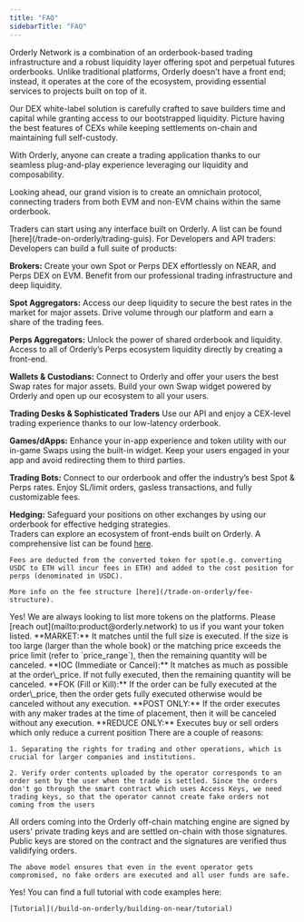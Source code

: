 ```yaml
---
title: "FAQ"
sidebarTitle: "FAQ"
---
```

<AccordionGroup>
  <Accordion title="What is Orderly?">
Orderly Network is a combination of an orderbook-based trading infrastructure and a robust liquidity layer offering spot and perpetual futures orderbooks. Unlike traditional platforms, Orderly doesn’t have a front end; instead, it operates at the core of the ecosystem, providing essential services to projects built on top of it.

Our DEX white-label solution is carefully crafted to save builders time and capital while granting access to our bootstrapped liquidity. Picture having the best features of CEXs while keeping settlements on-chain and maintaining full self-custody.

With Orderly, anyone can create a trading application thanks to our seamless plug-and-play experience leveraging our liquidity and composability.

Looking ahead, our grand vision is to create an omnichain protocol, connecting traders from both EVM and non-EVM chains within the same orderbook.
  </Accordion>

  <Accordion title="How do I get started?">
    Traders can start using any interface built on Orderly. A list can be found [here](/trade-on-orderly/trading-guis).
    For Developers and API traders:
<CardGroup cols={2}>
  <Card title="EVM Quick Start" href="/build-on-evm/building-on-evm">
  </Card>
  <Card title="NEAR Quick Start" href="/build-on-near/building-on-near">
  </Card>
</CardGroup>
  </Accordion>

  <Accordion title="What can I do on Orderly?">
    Developers can build a full suite of products:

**Brokers:** Create your own Spot or Perps DEX effortlessly on NEAR, and Perps DEX on EVM. Benefit from our professional trading infrastructure and deep liquidity.

**Spot Aggregators:** Access our deep liquidity to secure the best rates in the market for major assets. Drive volume through our platform and earn a share of the trading fees.

**Perps Aggregators:** Unlock the power of shared orderbook and liquidity. Access to all of Orderly’s Perps ecosystem liquidity directly by creating a front-end.

**Wallets & Custodians:** Connect to Orderly and offer your users the best Swap rates for major assets. Build your own Swap widget powered by Orderly and open up our ecosystem to all your users.

**Trading Desks & Sophisticated Traders** Use our API and enjoy a CEX-level trading experience thanks to our low-latency orderbook.

**Games/dApps:** Enhance your in-app experience and token utility with our in-game Swaps using the built-in widget. Keep your users engaged in your app and avoid redirecting them to third parties.

**Trading Bots:** Connect to our orderbook and offer the industry’s best Spot & Perps rates. Enjoy SL/limit orders, gasless transactions, and fully customizable fees.

**Hedging:** Safeguard your positions on other exchanges by using our orderbook for effective hedging strategies.
<br />
Traders can explore an ecosystem of front-ends built on Orderly. A comprehensive list can be found [here](trade-on-orderly/trading-guis).
  </Accordion>
  
  <Accordion title="How are trading fees calculated/charged?">

    Fees are deducted from the converted token for spot(e.g. converting USDC to ETH will incur fees in ETH) and added to the cost position for perps (denominated in USDC).
    
    More info on the fee structure [here](/trade-on-orderly/fee-structure).
  </Accordion>

  <Accordion title="Can I list my token on Orderly?">
    Yes! We are always looking to list more tokens on the platforms. Please [reach out](mailto:product@orderly.network) to us if you want your token listed.
  </Accordion>  

  <Accordion title="What are the different order types?">
    **MARKET:** It matches until the full size is executed. If the size is too large (larger than the whole book) or the matching price exceeds the price limit (refer to `price_range`), then the remaining quantity will be canceled.
    **IOC (Immediate or Cancel):** It matches as much as possible at the order\_price. If not fully executed, then the remaining quantity will be canceled.
    **FOK (Fill or Kill):** If the order can be fully executed at the order\_price, then the order gets fully executed otherwise would be canceled without any execution.
    **POST ONLY:** If the order executes with any maker trades at the time of placement, then it will be canceled without any execution.
    **REDUCE ONLY:** Executes buy or sell orders which only reduce a current position
  </Accordion>

  <Accordion title="Why does Orderly require two different keys to trade? (NEAR only)">
    There are a couple of reasons:

    1. Separating the rights for trading and other operations, which is crucial for larger companies and institutions.

    2. Verify order contents uploaded by the operator corresponds to an order sent by the user when the trade is settled. Since the orders don't go through the smart contract which uses Access Keys, we need trading keys, so that the operator cannot create fake orders not coming from the users
  </Accordion>

  <Accordion title="How do you ensure no fake orders are settled on-chain?">
    All orders coming into the Orderly off-chain matching engine are signed by users' private trading keys and are settled on-chain with those signatures. Public keys are stored on the contract and the signatures are verified thus validifying orders.

    The above model ensures that even in the event operator gets compromised, no fake orders are executed and all user funds are safe.
  </Accordion>

  <Accordion title="Are there code examples or tutorials for how to build on Orderly?">
    Yes! You can find a full tutorial with code examples here:

    [Tutorial](/build-on-orderly/building-on-near/tutorial)
  </Accordion>

</AccordionGroup>